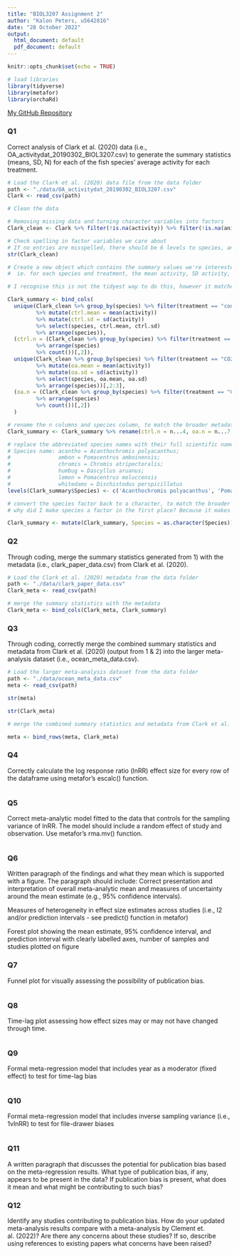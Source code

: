 ```yaml
---
title: "BIOL3207 Assignment 2"
author: "Kalon Peters, u5642816"
date: "28 October 2022"
output:
  html_document: default
  pdf_document: default
---
```


```r
knitr::opts_chunk$set(echo = TRUE)
```

```r
# load libraries
library(tidyverse)
library(metafor)
library(orchaRd)
```

[My GitHub Repository](https://github.com/kpet0008/u5642816_Biol3207_Assignment_2)

### Q1
Correct analysis of Clark et al. (2020) data (i.e., OA_activitydat_20190302_BIOL3207.csv) to generate the summary statistics (means, SD, N) for each of the fish species’ average activity for each treatment.
```r
# Load the Clark et al. (2020) data file from the data folder
path <- "./data/OA_activitydat_20190302_BIOL3207.csv"
Clark <- read_csv(path)
```

```r
# Clean the data

# Removing missing data and turning character variables into factors
Clark_clean <- Clark %>% filter(!is.na(activity)) %>% filter(!is.na(animal_id)) %>% mutate(across(where(is.character), factor))

# Check spelling in factor variables we care about
# If no entries are misspelled, there should be 6 levels to species, and 2 to treatment
str(Clark_clean)

```

```r
# Create a new object which contains the summary values we're interested in
#  ie. for each species and treatment, the mean activity, SD activity, and n

# I recognise this is not the tidyest way to do this, however it matches the format of the metadata data set

Clark_summary <- bind_cols(
  unique(Clark_clean %>% group_by(species) %>% filter(treatment == "control") 
         %>% mutate(ctrl.mean = mean(activity)) 
         %>% mutate(ctrl.sd = sd(activity)) 
         %>% select(species, ctrl.mean, ctrl.sd) 
         %>% arrange(species)), 
  (ctrl.n = (Clark_clean %>% group_by(species) %>% filter(treatment == "control") 
         %>% arrange(species)
         %>% count())[,2]), 
  unique(Clark_clean %>% group_by(species) %>% filter(treatment == "CO2") 
         %>% mutate(oa.mean = mean(activity)) 
         %>% mutate(oa.sd = sd(activity)) 
         %>% select(species, oa.mean, oa.sd) 
         %>% arrange(species))[,2:3], 
  (oa.n = (Clark_clean %>% group_by(species) %>% filter(treatment == "CO2") 
         %>% arrange(species) 
         %>% count())[,2])
  )

# rename the n columns and species column, to match the broader metadata data set used later
Clark_summary <- Clark_summary %>% rename(ctrl.n = n...4, oa.n = n...7, Species = species)

# replace the abbreviated species names with their full scientific names, to match the broader metadata data set used later
# Species name: acantho = Acanthochromis polyacanthus; 
#               ambon = Pomacentrus amboinensis; 
#               chromis = Chromis atripectoralis; 
#               humbug = Dascyllus aruanus; 
#               lemon = Pomacentrus moluccensis	
#               whitedams = Dischistodus perspicillatus
levels(Clark_summary$Species) <- c('Acanthochromis polyacanthus', 'Pomacentrus amboinensis', 'Chromis atripectoralis', 'Dascyllus aruanus', 'Pomacentrus moluccensis', 'Dischistodus perspicillatus')

# convert the species factor back to a character, to match the broader metadata data set used later
# why did I make species a factor in the first place? Because it makes renaming it much cleaner, and to make it easier to find any possible spelling errors in the data.

Clark_summary <- mutate(Clark_summary, Species = as.character(Species))
```


### Q2
Through coding, merge the summary statistics generated from 1) with the metadata (i.e., clark_paper_data.csv) from Clark et al. (2020).
```r
# Load the Clark et al. (2020) metadata from the data folder
path <- "./data/clark_paper_data.csv"
Clark_meta <- read_csv(path)
```

```r
# merge the summary statistics with the metadata
Clark_meta <- bind_cols(Clark_meta, Clark_summary)
```

### Q3
Through coding, correctly merge the combined summary statistics and metadata from Clark et al. (2020) (output from 1 & 2) into the larger meta-analysis dataset (i.e., ocean_meta_data.csv).
```r
# Load the larger meta-analysis dataset from the data folder
path <- "./data/ocean_meta_data.csv"
meta <- read_csv(path)
```

```r
str(meta)
```
```r
str(Clark_meta)
```

```r
# merge the combined summary statistics and metadata from Clark et al. (2020) into the larger meta-analysis dataset

meta <- bind_rows(meta, Clark_meta)
```

### Q4
Correctly calculate the log response ratio (lnRR) effect size for every row of the dataframe using metafor’s escalc() function.
```r

```

### Q5
Correct meta-analytic model fitted to the data that controls for the sampling variance of lnRR. The model should include a random effect of study and observation. Use metafor’s rma.mv() function.
```r

```

### Q6
Written paragraph of the findings and what they mean which is supported with a figure. The paragraph should include:
  Correct presentation and interpretation of overall meta-analytic mean and measures of uncertainty around the mean estimate (e.g., 95% confidence intervals).
  
  Measures of heterogeneity in effect size estimates across studies (i.e., I2 and/or prediction intervals - see predict() function in metafor)
  
  Forest plot showing the mean estimate, 95% confidence interval, and prediction interval with clearly labelled axes, number of samples and studies plotted on figure

### Q7
Funnel plot for visually assessing the possibility of publication bias.
```r

```

### Q8
Time-lag plot assessing how effect sizes may or may not have changed through time.
```r

```

### Q9
Formal meta-regression model that includes year as a moderator (fixed effect) to test for time-lag bias
```r

```

### Q10
Formal meta-regression model that includes inverse sampling variance (i.e., 1vlnRR) to test for file-drawer biases
```r

```

### Q11
A written paragraph that discusses the potential for publication bias based on the meta-regression results. What type of publication bias, if any, appears to be present in the data? If publication bias is present, what does it mean and what might be contributing to such bias?

### Q12
Identify any studies contributing to publication bias. How do your updated meta-analysis results compare with a meta-analysis by Clement et. al. (2022)? Are there any concerns about these studies? If so, describe using references to existing papers what concerns have been raised?








